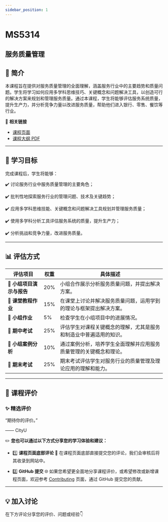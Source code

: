 ```yaml
---
sidebar_position: 1
---
```


# MS5314
## 服务质量管理

## **📘 简介**
本课程旨在提供对服务质量管理的全面理解，涵盖服务行业中的主要趋势和质量问题。学生将学习如何应用多学科思维技巧、关键概念和问题解决工具，以创造可行的解决方案来规划和管理服务质量。通过本课程，学生将能够评估服务系统质量，提升生产力，并分析竞争力量以改进服务质量，帮助他们进入银行、零售、餐饮等行业。

🔗 **相关链接**
- [课程页面](https://www.cityu.edu.hk/catalogue/pg/202526/course/MS5314.htm)
- [课程大纲 PDF](https://www.cityu.edu.hk/catalogue/pg/202526/course/MS5314.pdf)

---

## **🎯 学习目标**

完成课程后，学生将能够：

✔️ 讨论服务行业中服务质量管理的主要角色；

✔️ 批判性地探索服务行业的管理问题、技术及关键趋势；

✔️ 应用多学科思维技能、关键概念和问题解决工具规划并管理服务质量；

✔️ 使用多学科分析工具评估服务系统的质量，提升生产力；

✔️ 分析挑战和竞争力量，改进服务质量。

---

## **📊 评估方式**

| **评估项目**          | **权重** | **具体描述**                                                                                       |
|----------------------|---------|---------------------------------------------------------------------------------------------------|
| **📄 小组项目演示与报告** | 20%     | 小组合作展示分析服务质量问题，并提出解决方案。                                                      |
| **📝 课堂教程作业**     | 15%     | 在课堂上讨论并解决服务质量问题，运用学到的理论与框架提出解决方案。                                  |
| **📄 小组作业**         | 5%      | 检查学生在小组项目中的进展情况。                                                                    |
| **📝 期中考试**         | 25%     | 评估学生对课程关键概念的理解，尤其是服务和制造业中普遍适用的知识。                                 |
| **📄 小组案例分析**     | 10%     | 通过案例分析，培养学生全面理解并应用服务质量管理的关键概念和理论。                               |
| **📝 期末考试**         | 25%     | 期末考试评估学生对服务行业的质量管理及理论应用的理解和能力。                                       |

---

## **💬 课程评价**

### ✨ **精选评价**
<div className={commentStyles.commentBox}>
    <p className={commentStyles.commentText}>
        “期待你的评价。”
    </p>
    <p className={commentStyles.commentAuthor}>—— CityU</p>
</div>

✏️ **您也可以通过以下方式分享您的学习体验和建议：**

- 1️⃣ **课程页面底部评论**
💬 在课程页面底部直接提交您的评论，我们会审核后将其收录到网站中。

- 2️⃣ **GitHub 提交**
🌐 如果您希望更全面地分享课程评价，或希望修改或新增课程页面，欢迎参考 [Contributing](/contributing) 页面，通过 GitHub 提交您的贡献。



---

## **💡 加入讨论**

在下方评论分享您的评价、问题或经验👇
<Utterances />
